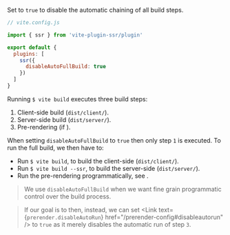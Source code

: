 
Set to `true` to disable the automatic chaining of all build steps.

```js
// vite.config.js

import { ssr } from 'vite-plugin-ssr/plugin'

export default {
  plugins: [
    ssr({
      disableAutoFullBuild: true
    })
  ]
}
```

Running `$ vite build` executes three build steps:
 1. Client-side build (`dist/client/`).
 1. Server-side build (`dist/server/`).
 1. Pre-rendering (if <Link text="pre-rendering is enabled" href="/pre-rendering" />).

When setting `disableAutoFullBuild` to `true` then only step `1` is executed. To run the full build, we then have to:

 - Run `$ vite build`, to build the client-side (`dist/client/`).
 - Run `$ vite build --ssr`, to build the server-side (`dist/server/`).
 - Run the pre-rendering programmatically, see <Link href="/prerender-programmatic" />.

> We use `disableAutoFullBuild` when we want fine grain programmatic control over the build process.

> If our goal is to <Link text="programmatically run pre-rendering" href="/prerender-programmatic" /> then,
> instead, we can set <Link text={<code>prerender.disableAutoRun</code>} href="/prerender-config#disableautorun" /> to `true` as it merely disables the automatic run of step `3`.
